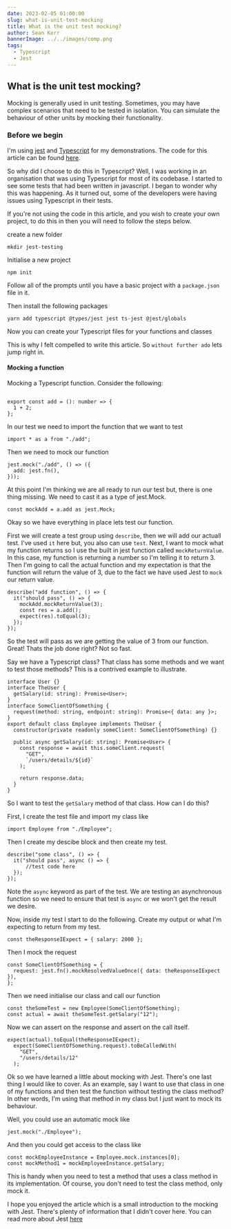```yaml
---
date: 2023-02-05 01:00:00
slug: what-is-unit-test-mocking
title: What is the unit test mocking?
author: Sean Kerr
bannerImage: ../../images/comp.png
tags:
  - Typescript
  - Jest
---
```


## What is the unit test mocking?

Mocking is generally used in unit testing. Sometimes, you may have complex scenarios that need to be tested in isolation. You can simulate the behaviour of other units by mocking their functionality.

### Before we begin

I'm using [jest](https://jestjs.io/) and [Typescript](https://www.typescriptlang.org/) for my demonstrations. The code for this article can be found [here](https://github.com/seanrkerr/personal-blog/tree/main/jest-testing).

So why did I choose to do this in Typescript? Well, I was working in an organisation that was using Typescript for most of its codebase. I started to see some tests that had been written in javascript. I began to wonder why this was happening. As it turned out, some of the developers were having issues using Typescript in their tests.

If you're not using the code in this article, and you wish to create your own project, to do this in then you will need to follow the steps below.

create a new folder

```
mkdir jest-testing
```

Initialise a new project

```
npm init
```

Follow all of the prompts until you have a basic project with a `package.json` file in it.

Then install the following packages

```
yarn add typescript @types/jest jest ts-jest @jest/globals
```

Now you can create your Typescript files for your functions and classes

This is why I felt compelled to write this article. So `without further ado` lets jump right in.

#### Mocking a function

Mocking a Typescript function. Consider the following:

```

export const add = (): number => {
  1 + 2;
};

```

In our test we need to import the function that we want to test

```
import * as a from "./add";

```

Then we need to mock our function

```
jest.mock("./add", () => ({
  add: jest.fn(),
}));

```

At this point I'm thinking we are all ready to run our test but, there is one thing missing. We need to cast it as a type of jest.Mock.

```
const mockAdd = a.add as jest.Mock;
```

Okay so we have everything in place lets test our function.

First we will create a test group using `describe`, then we will add our actuall test. I've used `it` here but, you also can use `test`. Next, I want to mock what my function returns so I use the built in jest function called `mockReturnValue`. In this case, my function is returning a number so I'm telling it to return 3. Then I'm going to call the actual function and my expectation is that the function will return the value of 3, due to the fact we have used Jest to `mock` our return value.

```
describe("add function", () => {
  it("should pass", () => {
    mockAdd.mockReturnValue(3);
    const res = a.add();
    expect(res).toEqual(3);
  });
});

```

So the test will pass as we are getting the value of 3 from our function. Great! Thats the job done right? Not so fast.

Say we have a Typescript class? That class has some methods and we want to test those methods? This is a contrived example to illustrate.

```
interface User {}
interface TheUser {
  getSalary(id: string): Promise<User>;
}
interface SomeClientOfSomething {
  request(method: string, endpoint: string): Promise<{ data: any }>;
}
export default class Employee implements TheUser {
  constructor(private readonly someClient: SomeClientOfSomething) {}

  public async getSalary(id: string): Promise<User> {
    const response = await this.someClient.request(
      "GET",
      `/users/details/${id}`
    );

    return response.data;
  }
}
```

So I want to test the `getSalary` method of that class. How can I do this?

First, I create the test file and import my class like

```
import Employee from "./Employee";
```

Then I create my descibe block and then create my test.

```
describe("some class", () => {
  it("should pass", async () => {
      //test code here
  });
});
```

Note the `async` keyword as part of the test. We are testing an asynchronous function so we need to ensure that test is `async` or we won't get the result we desire.

Now, inside my test I start to do the following. Create my output or what I'm expecting to return from my test.

```
const theResponseIExpect = { salary: 2000 };
```

Then I mock the request

```
const SomeClientOfSomething = {
  request: jest.fn().mockResolvedValueOnce({ data: theResponseIExpect }),
};
```

Then we need initialise our class and call our function

```
const theSomeTest = new Employee(SomeClientOfSomething);
const actual = await theSomeTest.getSalary("12");
```

Now we can assert on the response and assert on the call itself.

```
expect(actual).toEqual(theResponseIExpect);
  expect(SomeClientOfSomething.request).toBeCalledWith(
    "GET",
    "/users/details/12"
  );
```

Ok so we have learned a little about mocking with Jest. There's one last thing I would like to cover. As an example, say I want to use that class in one of my functions and then test the function without testing the class method? In other words, I'm using that method in my class but I just want to mock its behaviour.

Well, you could use an automatic mock like

```
jest.mock("./Employee");
```

And then you could get access to the class like

```
const mockEmployeeInstance = Employee.mock.instances[0];
const mockMethod1 = mockEmployeeInstance.getSalary;

```

This is handy when you need to test a method that uses a class method in its implementation. Of course, you don't need to test the class method, only mock it.

I hope you enjoyed the article which is a small introduction to the mocking with Jest. There's plenty of information that I didn't cover here. You can read more about Jest [here](https://jestjs.io/)
